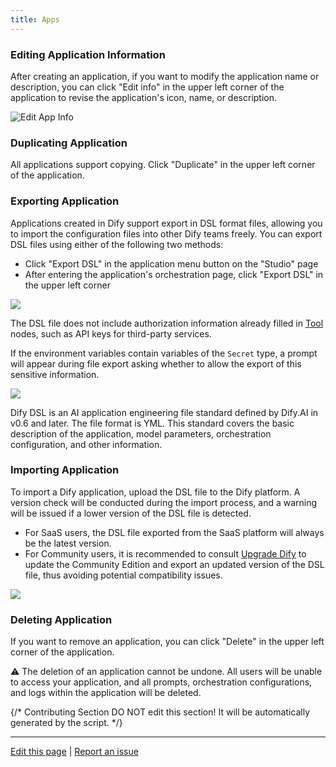 ```yaml
---
title: Apps
---
```



### Editing Application Information

After creating an application, if you want to modify the application name or description, you can click "Edit info" in the upper left corner of the application to revise the application's icon, name, or description.

![Edit App Info](https://assets-docs.dify.ai/dify-enterprise-mintlify/en/guides/management/63a449e9a8ae337b9c067165d1674a45.png)

### Duplicating Application

All applications support copying. Click "Duplicate" in the upper left corner of the application.

### Exporting Application

Applications created in Dify support export in DSL format files, allowing you to import the configuration files into other Dify teams freely. You can export DSL files using either of the following two methods:

* Click "Export DSL" in the application menu button on the "Studio" page
* After entering the application's orchestration page, click "Export DSL" in the upper left corner

![](https://assets-docs.dify.ai/dify-enterprise-mintlify/en/guides/management/544c18d770e230db93d6756bba98d8a7.png)

The DSL file does not include authorization information already filled in [Tool](/en/guides/workflow/node/tools) nodes, such as API keys for third-party services.

If the environment variables contain variables of the `Secret` type, a prompt will appear during file export asking whether to allow the export of this sensitive information.

![](https://assets-docs.dify.ai/dify-enterprise-mintlify/en/guides/management/25ce002ef7f0392fc6b3b6975ae137ec.png)

<Info>
Dify DSL is an AI application engineering file standard defined by Dify.AI in v0.6 and later. The file format is YML. This standard covers the basic description of the application, model parameters, orchestration configuration, and other information.
</Info>

### Importing Application

To import a Dify application, upload the DSL file to the Dify platform. A version check will be conducted during the import process, and a warning will be issued if a lower version of the DSL file is detected.

- For SaaS users, the DSL file exported from the SaaS platform will always be the latest version.
- For Community users, it is recommended to consult [Upgrade Dify](/en/getting-started/install-self-hosted/docker-compose#upgrade-dify) to update the Community Edition and export an updated version of the DSL file, thus avoiding potential compatibility issues.

![](https://assets-docs.dify.ai/2024/11/487d2c1cc8b86666feb35ea8a346c053.png)

### Deleting Application

If you want to remove an application, you can click "Delete" in the upper left corner of the application.

<Info>
⚠️ The deletion of an application cannot be undone. All users will be unable to access your application, and all prompts, orchestration configurations, and logs within the application will be deleted.
</Info>

{/*
Contributing Section
DO NOT edit this section!
It will be automatically generated by the script.
*/}

---

[Edit this page](https://github.com/langgenius/dify-docs/edit/main/en/guides/management/app-management.mdx) | [Report an issue](https://github.com/langgenius/dify-docs/issues/new?template=docs.yml)

